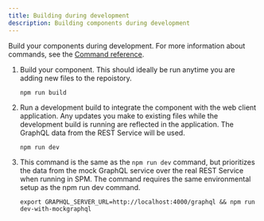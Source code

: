 ```yaml
---
title: Building during development
description: Building components during development
---
```


Build your components during development. For more information about commands, see the [Command reference](command-reference). 
 

1. Build your component. This should ideally be run anytime you are adding new files to the repoistory.

   ``` 
   npm run build
   ```

2. Run a development build to integrate the component with the web client application. Any updates you make to existing files while the development build is running are reflected in the application. The GraphQL data from the REST Service will be used.

   ```
   npm run dev
   ```
   
3. This command is the same as the `npm run dev` command, but prioritizes the data from the mock GraphQL service over the real REST Service when running in SPM. The command requires the same environmental setup as the npm run dev command.
 
   ```
   export GRAPHQL_SERVER_URL=http://localhost:4000/graphql && npm run dev-with-mockgraphql
   ```
